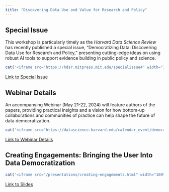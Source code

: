 ```yaml
---
title: "Discovering Data Use and Value for Research and Policy"
---
```


## Special Issue

This workshop is particularly timely as the *Harvard Data Science Review* has recently published a special issue, “Democratizing Data: Discovering Data Use for Research and Policy,” presenting cutting-edge ideas on using robust AI tools to support evidence building in public policy and science. 

```r
cat('<iframe src="https://hdsr.mitpress.mit.edu/specialissue4" width="100%" height="600px"></iframe>')
```
[Link to Special Issue](https://hdsr.mitpress.mit.edu/specialissue4)

## Webinar Details
An accompanying Webinar (May 21-22, 2024) will feature authors of the papers, providing practical insights and a vision for how bottom-up collaborations and communities of practice can help shape the future of data democratization.

```r
cat('<iframe src="https://datascience.harvard.edu/calendar_event/democratizing-data-discovering-data-use-and-value-for-research-and-policy/" width="100%" height="600px"></iframe>')
```
[Link to Webinar Details](https://datascience.harvard.edu/calendar_event/democratizing-data-discovering-data-use-and-value-for-research-and-policy/)

## Creating Engagements: Bringing the User Into Data Democratization

```r
cat('<iframe src="/presentations/creating-engagements.html" width="100%" height="600px"></iframe>')
```
<a  href="/presentations/creating-engagements.qmd" target="_blank">Link to Slides</a> <br> <br>
